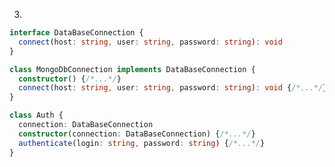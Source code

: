 3.
```ts
interface DataBaseConnection {
  connect(host: string, user: string, password: string): void
}

class MongoDbConnection implements DataBaseConnection {
  constructor() {/*...*/}
  connect(host: string, user: string, password: string): void {/*...*/}
}

class Auth {
  connection: DataBaseConnection
  constructor(connection: DataBaseConnection) {/*...*/}
  authenticate(login: string, password: string) {/*...*/}
}
```
